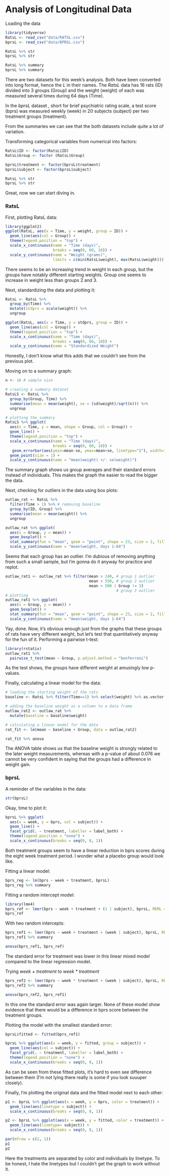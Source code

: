 # Analysis of Longitudinal Data

Loading the data

```r
library(tidyverse)
RatsL <- read_csv("data/RATSL.csv")
bprsL <- read_csv("data/BPRSL.csv")

RatsL %>% str
bprsL %>% str

RatsL %>% summary
bprsL %>% summary
```

There are two datasets for this week's analysis. Both have been converted into long format, hence the *L* in their names. The *RatsL* data has 16 rats (ID) divided into 3 groups (Group) and the weight (weight) of each was measured several times during 64 days (Time).

In the *bprsL* dataset , short for brief psychiatric rating scale, a test score (bprs) was measured weekly (week) in 20 subjects (subject) per two treatment groups (treatment).

From the summaries we can see that the both datasets include quite a lot of variation.

Transforming categorical variables from numerical into factors:

```r
RatsL$ID <- factor(RatsL$ID)
RatsL$Group <- factor (RatsL$Group)

bprsL$treatment <- factor(bprsL$treatment)
bprsL$subject <- factor(bprsL$subject)

RatsL %>% str
bprsL %>% str
```

Great, now we can start diving in.

### RatsL

First, plotting RatsL data:

```r
library(ggplot2)
ggplot(RatsL, aes(x = Time, y = weight, group = ID)) +
  geom_line(aes(col = Group)) +
  theme(legend.position = "top") +
  scale_x_continuous(name = "Time (days)", 
                     breaks = seq(0, 60, 10)) +
  scale_y_continuous(name = "Weight (grams)",
                     limits = c(min(RatsL$weight), max(RatsL$weight)))
```

There seems to be an increasing trend in weight in each group, but the groups have notably different starting weights. Group one seems to increase in weight less than groups 2 and 3.

Next, standardizing the data and plotting it:

```r
RatsL <- RatsL %>% 
  group_by(Time) %>% 
  mutate(stdprs = scale(weight)) %>% 
  ungroup

ggplot(RatsL, aes(x = Time, y = stdprs, group = ID)) +
  geom_line(aes(col = Group)) +
  theme(legend.position = "top") +
  scale_x_continuous(name = "Time (days)", 
                     breaks = seq(0, 60, 10)) +
  scale_y_continuous(name = "Standardized Weight")
```

Honestly, I don't know what this adds that we couldn't see from the previous plot.

Moving on to a summary graph:

```r
n <- 16 # sample size

# creating a summary dataset
RatsLS <- RatsL %>% 
  group_by(Group, Time) %>% 
  summarise(mean = mean(weight), se = (sd(weight)/sqrt(n))) %>% 
  ungroup

# plotting the summary
RatsLS %>% ggplot(
  aes(x = Time, y = mean, shape = Group, col = Group)) +
  geom_line() +
  theme(legend.position = "top") +
  scale_x_continuous(name = "Time (days)", 
                     breaks = seq(0, 60, 10)) +
   geom_errorbar(aes(ymin=mean-se, ymax=mean+se, linetype="1"), width=1) +
  geom_point(size = 1) +
  scale_y_continuous(name = "mean(weight) +/- se(weight)")
```

The summary graph shows us group averages and their standard errors instead of individuals. This makes the graph the easier to read the bigger the data.

Next, checking for outliers in the data using box plots:

```r
outlaw_rat <- RatsL %>% 
  filter(Time > 1) %>% # removing baseline
  group_by(ID, Group) %>% 
  summarise(mean = mean(weight)) %>% 
  ungroup

outlaw_rat %>% ggplot(
  aes(x = Group, y = mean)) +
  geom_boxplot() +
  stat_summary(fun = "mean", geom = "point", shape = 23, size = 2, fill = "pink") +
  scale_y_continuous(name = "mean(weight, days 1-64")
```

Seems that each group has an outlier. I'm dubious of removing anything from such a small sample, but I'm gonna do it anyway for practice and replot.

```r
outlaw_rat1 <- outlaw_rat %>% filter(mean > 240, # group 1 outlier
                                     mean < 550, # group 2 outlier
                                     mean > 500 | Group != 3) 
                                                 # group 3 outlier
# plotting
outlaw_rat1 %>% ggplot(
  aes(x = Group, y = mean)) +
  geom_boxplot() +
  stat_summary(fun = "mean", geom = "point", shape = 23, size = 2, fill = "pink") +
  scale_y_continuous(name = "mean(weight, days 1-64")
```

Yay, done. Now, it's obvious enough just from the graphs that these groups of rats have very different weight, but let's test that quantitatively anyway for the fun of it. Performing a pairwise t-test:

```r
library(rstatix)
outlaw_rat1 %>%
  pairwise_t_test(mean ~ Group, p.adjust.method = "bonferroni")
```

As the test shows, the groups have different weight at amusingly low p-values.

Finally, calculating a linear model for the data:

```r
# loading the starting weight of the rats
baseline <- RatsL %>% filter(Time==1) %>% select(weight) %>% as.vector

# adding the baseline weight as a column to a data frame
outlaw_rat2 <- outlaw_rat %>% 
  mutate(baseline = baseline$weight)

# calculating a linear model for the data
rat_fit <- lm(mean ~ baseline + Group, data = outlaw_rat2)

rat_fit %>% anova
```

The ANOVA table shows us that the baseline weight is strongly related to the later weight measurements, whereas with a p-value of about 0.076 we cannot be very confident in saying that the groups had a difference in weight gain.

### bprsL

A reminder of the variables in the data:

```r
str(bprsL)
```

Okay, time to plot it:

```r
bprsL %>% ggplot(
  aes(x = week, y = bprs, col = subject)) +
  geom_line() +
  facet_grid(. ~ treatment, labeller = label_both) +
  theme(legend.position = "none") +
  scale_x_continuous(breaks = seq(0, 8, 1))
```

Both treatment groups seem to have a linear reduction in bprs scores during the eight week treatment period. I wonder what a placebo group would look like.

Fitting a linear model:

```r
bprs_reg <- lm(bprs ~ week + treatment, bprsL)
bprs_reg %>% summary
```

Fitting a random intercept model:

```r
library(lme4)
bprs_ref <- lmer(bprs ~ week + treatment + (1 | subject), bprsL, REML = FALSE)
bprs_ref
```

With two random intercepts:

```r
bprs_ref1 <- lmer(bprs ~ week + treatment + (week | subject), bprsL, REML = FALSE)
bprs_ref1 %>% summary

anova(bprs_ref1, bprs_ref)
```

The standard error for treatment was lower in this linear mixed model compared to the linear regression model.

Trying *week + treatment* to *week \* treatment*

```r

bprs_ref2 <- lmer(bprs ~ week * treatment + (week | subject), bprsL, REML = FALSE)
bprs_ref2 %>% summary

anova(bprs_ref2, bprs_ref1)
```

In this one the standard error was again larger. None of these model show evidence that there would be a difference in bprs score between the treatment groups.

Plotting the model with the smallest standard error:

```r
bprsL$fitted <- fitted(bprs_ref1) 

bprsL %>% ggplot(aes(x = week, y = fitted, group = subject)) +
  geom_line(aes(col = subject)) +
  facet_grid(. ~ treatment, labeller = label_both) +
  theme(legend.position = "none") +
  scale_x_continuous(breaks = seq(0, 8, 1))
```

As can be seen from these fitted plots, it's hard to even see difference between them (I'm not lying there really is some if you look suuuper closely).

Finally, I'm plotting the original data and the fitted model next to each other:

```r
p1 <- bprsL %>% ggplot(aes(x = week, y = bprs, color = treatment)) +
  geom_line(aes(linetype = subject)) +
  scale_x_continuous(breaks = seq(0, 8, 1))

p2 <- bprsL %>% ggplot(aes(x = week, y = fitted, color = treatment)) +
  geom_line(aes(linetype= subject)) +
  scale_x_continuous(breaks = seq(0, 8, 1))

par(mfrow = c(2, 1))
p1
p2
```

Here the treatments are separated by color and individuals by linetype. To be honest, I hate the linetypes but I couldn't get the graph to work without it.

